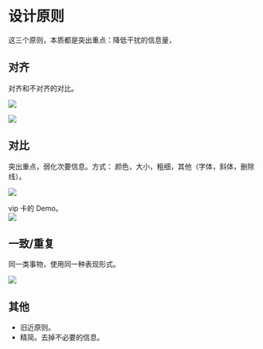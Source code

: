# 设计原则
这三个原则，本质都是突出重点：降低干扰的信息量，

## 对齐
对齐和不对齐的对比。

![](./images/align.jpg)

![](./images/align-with-line.jpg)


## 对比
突出重点，弱化次要信息。方式： 颜色，大小，粗细，其他（字体，斜体，删除线）。

![](./images/contrast.jpg)

vip 卡的 Demo。  
![](./images/contrast-demo.jpg)

## 一致/重复
同一类事物，使用同一种表现形式。

![](./images/identical.jpg)

## 其他
* 旧近原则。
* 精简。去掉不必要的信息。
